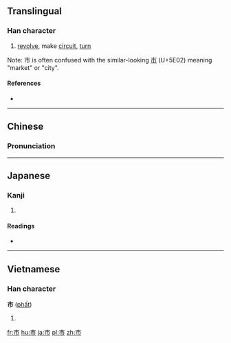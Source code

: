 ==Translingual==

===Han character===
{{Han char|rn=50|rad=巾|as=01|sn=4|four=5022<sub>7</sub>|canj=十月 (JB)}}

# [[revolve]], make [[circuit]], [[turn]]

Note: 巿 is often confused with the similar-looking [[市]] (U+5E02) meaning "market" or "city".

====References====
* {{Han ref|kx=0328.010|dkj=08772|dj=0632.100|hdz=10728.020|uh=5DFF|ud=24063|bh=C95D|bd=51549}}

----

==Chinese==
{{zh-hanzi-box|[[巿]]}}

===Pronunciation===
{{zh-pron
|m=fú
|c=fat1,si5
|mc=y
|oc=y
|ma=
|cat=v
}}

----

==Japanese==

===Kanji===
{{ja-kanji|grade=|rs=巾01}}

# {{defn|lang=ja|sort=巾01}}

====Readings====
* {{ja-readings|on=[[ふつ]] (futsu), [[ふち]] (fuchi), [[はつ]] (hatsu), [[はち]] (hachi)|kun=[[ひざかけ]] (hizakake)}}

----

==Vietnamese==

===Han character===
'''巿''' ([[phất]])<!--Nom Foundation does not have this character in its database; thị is according to vi:Wiktionary-->

# {{defn|lang=vi|sort=巾01}}

[[fr:巿]]
[[hu:巿]]
[[ja:巿]]
[[pl:巿]]
[[zh:巿]]